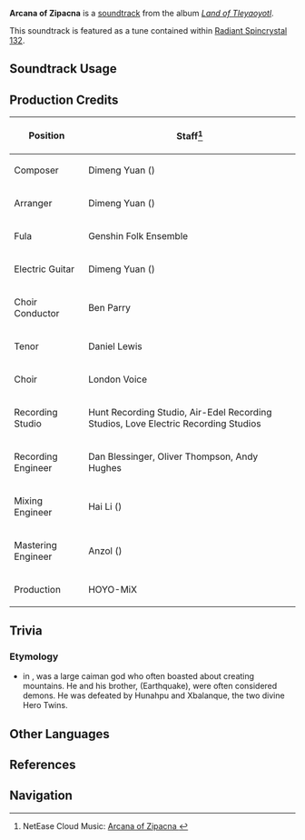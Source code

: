 {{Soundtrack Infobox
|image          = Land of Tleyaoyotl.png
|album          = Land of Tleyaoyotl
|disc           = 1
|number         = 12
|featured       = 
|featured2      = 
|featured3      = 
|featured_disc  = 
|featured_disc2 = 
|featured_disc3 = 
|youtube_id     = mhjCyv6wulA
|spotify_id     = 3fDsEtBRBRbRNlxaUkoJVM
|previous       = Descendants of Ahkantenal
|next           = Beat of Boulders
}}
'''Arcana of Zipacna''' is a [[soundtrack]] from the album ''[[Land of Tleyaoyotl]]''.

This soundtrack is featured as a tune contained within [[Radiant Spincrystal 132]].

==Soundtrack Usage==
{{Soundtrack Usage
|location          = "Children of Echoes";;Rhythm Ball Meztli (Point of Interest)
|quest             = 
|domain            = 
|eventgameplay     = 
|special_displayed = 
|special           = 
|teapot            = 132
|mediaoriginal     =
}}
<!--
==Other Arrangements==
{{Files by Category Gallery|Media Using an Unreleased Arrangement of {{subst:#titleparts:{{subst:PAGENAME}}}} Soundtrack}}
-->
==Production Credits==
{| class="wikitable"
! Position
! Staff<ref>NetEase Cloud Music: [https://music.163.com/#/song?id=2635292776 Arcana of Zipacna {{zh|嵴石的秘藏}}]</ref>
|-
! Composer
| Dimeng Yuan ({{zh|苑迪萌}})
|-
! Arranger
| Dimeng Yuan ({{zh|苑迪萌}})
|-
! Fula
| Genshin Folk Ensemble
|-
! Electric Guitar
| Dimeng Yuan ({{zh|苑迪萌}})
|-
! Choir Conductor
| Ben Parry
|-
! Tenor
| Daniel Lewis
|-
! Choir
| London Voice
|-
! Recording Studio
| Hunt Recording Studio, Air-Edel Recording Studios, Love Electric Recording Studios
|-
! Recording Engineer
| Dan Blessinger, Oliver Thompson, Andy Hughes
|-
! Mixing Engineer
| Hai Li ({{zh|李海}})
|-
! Mastering Engineer
| Anzol ({{zh|鸦雀有声}})
|-
! Production
| HOYO-MiX
|}

<!--
==Gallery==
<gallery>
</gallery>
-->

==Trivia==
===Etymology===
* ''{{w|Zipacna}}'' in {{w|Maya mythology}}, was a large caiman god who often boasted about creating mountains. He and his brother, {{w|Cabrakan}} (Earthquake), were often considered demons. He was defeated by Hunahpu and Xbalanque, the two divine Hero Twins.

==Other Languages==
{{Other Languages
|en       = Arcana of Zipacna
|zhs      = 
|zhs_rm   = 
|zht      = 
|zht_rm   = 
|zh_tl    = 
|ja       = シパクナーの秘蔵
|ja_rm    = Shipakunaa no Hizou
|ja_tl    = Arcana of Zipacna
}}

==References==
{{Reflist}}

==Navigation==
{{Soundtrack Navbox|Land of Tleyaoyotl}}